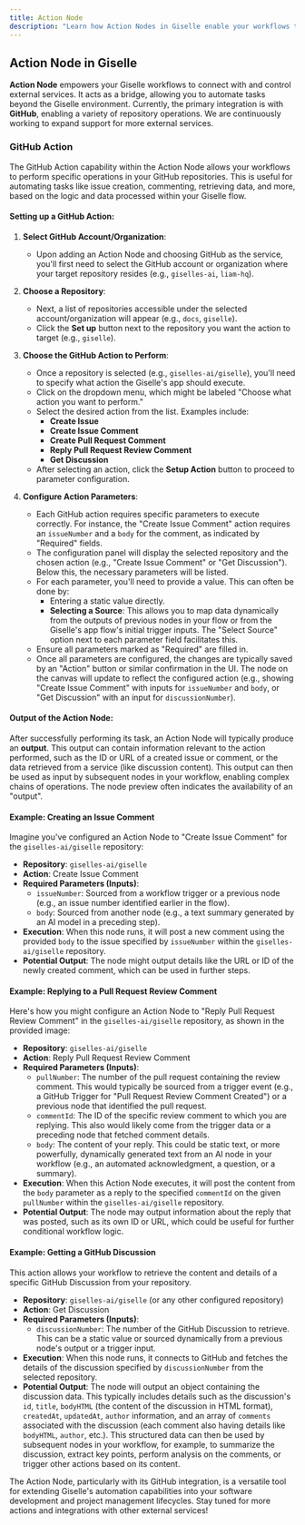 ```yaml
---
title: Action Node
description: "Learn how Action Nodes in Giselle enable your workflows to interact with external services like GitHub, performing tasks such as creating issues, comments, or retrieving discussions in your repositories."
---
```


## Action Node in Giselle

**Action Node** empowers your Giselle workflows to connect with and control external services. It acts as a bridge, allowing you to automate tasks beyond the Giselle environment. Currently, the primary integration is with **GitHub**, enabling a variety of repository operations. We are continuously working to expand support for more external services.

### GitHub Action

The GitHub Action capability within the Action Node allows your workflows to perform specific operations in your GitHub repositories. This is useful for automating tasks like issue creation, commenting, retrieving data, and more, based on the logic and data processed within your Giselle flow.

#### Setting up a GitHub Action:

1.  **Select GitHub Account/Organization**:
    * Upon adding an Action Node and choosing GitHub as the service, you'll first need to select the GitHub account or organization where your target repository resides (e.g., `giselles-ai`, `liam-hq`).

2.  **Choose a Repository**:
    * Next, a list of repositories accessible under the selected account/organization will appear (e.g., `docs`, `giselle`).
    * Click the **Set up** button next to the repository you want the action to target (e.g., `giselle`).

3.  **Choose the GitHub Action to Perform**:
    * Once a repository is selected (e.g., `giselles-ai/giselle`), you'll need to specify what action the Giselle's app should execute.
    * Click on the dropdown menu, which might be labeled "Choose what action you want to perform."
    * Select the desired action from the list. Examples include:
        * **Create Issue**
        * **Create Issue Comment**
        * **Create Pull Request Comment**
        * **Reply Pull Request Review Comment**
        * **Get Discussion**
    * After selecting an action, click the **Setup Action** button to proceed to parameter configuration.

4.  **Configure Action Parameters**:
    * Each GitHub action requires specific parameters to execute correctly. For instance, the "Create Issue Comment" action requires an `issueNumber` and a `body` for the comment, as indicated by "Required" fields.
    * The configuration panel will display the selected repository and the chosen action (e.g., "Create Issue Comment" or "Get Discussion"). Below this, the necessary parameters will be listed.
    * For each parameter, you'll need to provide a value. This can often be done by:
        * Entering a static value directly.
        * **Selecting a Source**: This allows you to map data dynamically from the outputs of previous nodes in your flow or from the Giselle's app flow's initial trigger inputs. The "Select Source" option next to each parameter field facilitates this.
    * Ensure all parameters marked as "Required" are filled in.
    * Once all parameters are configured, the changes are typically saved by an "Action" button or similar confirmation in the UI. The node on the canvas will update to reflect the configured action (e.g., showing "Create Issue Comment" with inputs for `issueNumber` and `body`, or "Get Discussion" with an input for `discussionNumber`).

#### Output of the Action Node:

After successfully performing its task, an Action Node will typically produce an **output**. This output can contain information relevant to the action performed, such as the ID or URL of a created issue or comment, or the data retrieved from a service (like discussion content). This output can then be used as input by subsequent nodes in your workflow, enabling complex chains of operations. The node preview often indicates the availability of an "output".

#### Example: Creating an Issue Comment

Imagine you've configured an Action Node to "Create Issue Comment" for the `giselles-ai/giselle` repository:

* **Repository**: `giselles-ai/giselle`
* **Action**: Create Issue Comment
* **Required Parameters (Inputs)**:
    * `issueNumber`: Sourced from a workflow trigger or a previous node (e.g., an issue number identified earlier in the flow).
    * `body`: Sourced from another node (e.g., a text summary generated by an AI model in a preceding step).
* **Execution**: When this node runs, it will post a new comment using the provided `body` to the issue specified by `issueNumber` within the `giselles-ai/giselle` repository.
* **Potential Output**: The node might output details like the URL or ID of the newly created comment, which can be used in further steps.

#### Example: Replying to a Pull Request Review Comment

Here's how you might configure an Action Node to "Reply Pull Request Review Comment" in the `giselles-ai/giselle` repository, as shown in the provided image:

* **Repository**: `giselles-ai/giselle`
* **Action**: Reply Pull Request Review Comment
* **Required Parameters (Inputs)**:
    * `pullNumber`: The number of the pull request containing the review comment. This would typically be sourced from a trigger event (e.g., a GitHub Trigger for "Pull Request Review Comment Created") or a previous node that identified the pull request.
    * `commentId`: The ID of the specific review comment to which you are replying. This also would likely come from the trigger data or a preceding node that fetched comment details.
    * `body`: The content of your reply. This could be static text, or more powerfully, dynamically generated text from an AI node in your workflow (e.g., an automated acknowledgment, a question, or a summary).
* **Execution**: When this Action Node executes, it will post the content from the `body` parameter as a reply to the specified `commentId` on the given `pullNumber` within the `giselles-ai/giselle` repository.
* **Potential Output**: The node may output information about the reply that was posted, such as its own ID or URL, which could be useful for further conditional workflow logic.

#### Example: Getting a GitHub Discussion

This action allows your workflow to retrieve the content and details of a specific GitHub Discussion from your repository.

* **Repository**: `giselles-ai/giselle` (or any other configured repository)
* **Action**: Get Discussion
* **Required Parameters (Inputs)**:
    * `discussionNumber`: The number of the GitHub Discussion to retrieve. This can be a static value or sourced dynamically from a previous node's output or a trigger input.
* **Execution**: When this node runs, it connects to GitHub and fetches the details of the discussion specified by `discussionNumber` from the selected repository.
* **Potential Output**: The node will output an object containing the discussion data. This typically includes details such as the discussion's `id`, `title`, `bodyHTML` (the content of the discussion in HTML format), `createdAt`, `updatedAt`, `author` information, and an array of `comments` associated with the discussion (each comment also having details like `bodyHTML`, `author`, etc.). This structured data can then be used by subsequent nodes in your workflow, for example, to summarize the discussion, extract key points, perform analysis on the comments, or trigger other actions based on its content.

The Action Node, particularly with its GitHub integration, is a versatile tool for extending Giselle's automation capabilities into your software development and project management lifecycles. Stay tuned for more actions and integrations with other external services!
